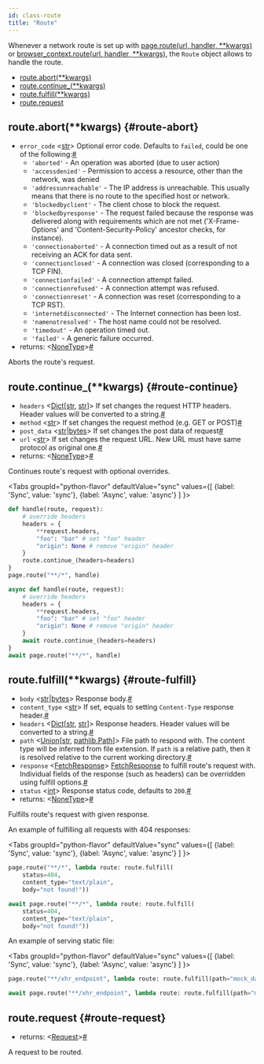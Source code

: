 ```yaml
---
id: class-route
title: "Route"
---
```


Whenever a network route is set up with [page.route(url, handler, **kwargs)](./api/class-page.mdx#page-route) or [browser_context.route(url, handler, **kwargs)](./api/class-browsercontext.mdx#browser-context-route), the `Route` object allows to handle the route.


- [route.abort(**kwargs)](./api/class-route.mdx#route-abort)
- [route.continue_(**kwargs)](./api/class-route.mdx#route-continue)
- [route.fulfill(**kwargs)](./api/class-route.mdx#route-fulfill)
- [route.request](./api/class-route.mdx#route-request)

## route.abort(**kwargs) {#route-abort}
- `error_code`<a aria-hidden="true" tabindex="-1" class="list-anchor-link" id="route-abort-option-error-code"/> &#60;[str]&#62; Optional error code. Defaults to `failed`, could be one of the following:<a href="#route-abort-option-error-code" class="list-anchor">#</a>
  * `'aborted'` - An operation was aborted (due to user action)
  * `'accessdenied'` - Permission to access a resource, other than the network, was denied
  * `'addressunreachable'` - The IP address is unreachable. This usually means that there is no route to the specified host or network.
  * `'blockedbyclient'` - The client chose to block the request.
  * `'blockedbyresponse'` - The request failed because the response was delivered along with requirements which are not met ('X-Frame-Options' and 'Content-Security-Policy' ancestor checks, for instance).
  * `'connectionaborted'` - A connection timed out as a result of not receiving an ACK for data sent.
  * `'connectionclosed'` - A connection was closed (corresponding to a TCP FIN).
  * `'connectionfailed'` - A connection attempt failed.
  * `'connectionrefused'` - A connection attempt was refused.
  * `'connectionreset'` - A connection was reset (corresponding to a TCP RST).
  * `'internetdisconnected'` - The Internet connection has been lost.
  * `'namenotresolved'` - The host name could not be resolved.
  * `'timedout'` - An operation timed out.
  * `'failed'` - A generic failure occurred.
- returns:<a aria-hidden="true" tabindex="-1" class="list-anchor-link" id="route-abort-return"/> &#60;[NoneType]&#62;<a href="#route-abort-return" class="list-anchor">#</a>

Aborts the route's request.

## route.continue_(**kwargs) {#route-continue}
- `headers`<a aria-hidden="true" tabindex="-1" class="list-anchor-link" id="route-continue-option-headers"/> &#60;[Dict]\[[str], [str]\]&#62; If set changes the request HTTP headers. Header values will be converted to a string.<a href="#route-continue-option-headers" class="list-anchor">#</a>
- `method`<a aria-hidden="true" tabindex="-1" class="list-anchor-link" id="route-continue-option-method"/> &#60;[str]&#62; If set changes the request method (e.g. GET or POST)<a href="#route-continue-option-method" class="list-anchor">#</a>
- `post_data`<a aria-hidden="true" tabindex="-1" class="list-anchor-link" id="route-continue-option-post-data"/> &#60;[str]|[bytes]&#62; If set changes the post data of request<a href="#route-continue-option-post-data" class="list-anchor">#</a>
- `url`<a aria-hidden="true" tabindex="-1" class="list-anchor-link" id="route-continue-option-url"/> &#60;[str]&#62; If set changes the request URL. New URL must have same protocol as original one.<a href="#route-continue-option-url" class="list-anchor">#</a>
- returns:<a aria-hidden="true" tabindex="-1" class="list-anchor-link" id="route-continue-return"/> &#60;[NoneType]&#62;<a href="#route-continue-return" class="list-anchor">#</a>

Continues route's request with optional overrides.

<Tabs
  groupId="python-flavor"
  defaultValue="sync"
  values={[
    {label: 'Sync', value: 'sync'},
    {label: 'Async', value: 'async'}
  ]
}>
<TabItem value="sync">

```py
def handle(route, request):
    # override headers
    headers = {
        **request.headers,
        "foo": "bar" # set "foo" header
        "origin": None # remove "origin" header
    }
    route.continue_(headers=headers)
}
page.route("**/*", handle)
```

</TabItem>
<TabItem value="async">

```py
async def handle(route, request):
    # override headers
    headers = {
        **request.headers,
        "foo": "bar" # set "foo" header
        "origin": None # remove "origin" header
    }
    await route.continue_(headers=headers)
}
await page.route("**/*", handle)
```

</TabItem>
</Tabs>

## route.fulfill(**kwargs) {#route-fulfill}
- `body`<a aria-hidden="true" tabindex="-1" class="list-anchor-link" id="route-fulfill-option-body"/> &#60;[str]|[bytes]&#62; Response body.<a href="#route-fulfill-option-body" class="list-anchor">#</a>
- `content_type`<a aria-hidden="true" tabindex="-1" class="list-anchor-link" id="route-fulfill-option-content-type"/> &#60;[str]&#62; If set, equals to setting `Content-Type` response header.<a href="#route-fulfill-option-content-type" class="list-anchor">#</a>
- `headers`<a aria-hidden="true" tabindex="-1" class="list-anchor-link" id="route-fulfill-option-headers"/> &#60;[Dict]\[[str], [str]\]&#62; Response headers. Header values will be converted to a string.<a href="#route-fulfill-option-headers" class="list-anchor">#</a>
- `path`<a aria-hidden="true" tabindex="-1" class="list-anchor-link" id="route-fulfill-option-path"/> &#60;[Union]\[[str], [pathlib.Path]\]&#62; File path to respond with. The content type will be inferred from file extension. If `path` is a relative path, then it is resolved relative to the current working directory.<a href="#route-fulfill-option-path" class="list-anchor">#</a>
- `response`<a aria-hidden="true" tabindex="-1" class="list-anchor-link" id="route-fulfill-option-response"/> &#60;[FetchResponse]&#62; [FetchResponse] to fulfill route's request with. Individual fields of the response (such as headers) can be overridden using fulfill options.<a href="#route-fulfill-option-response" class="list-anchor">#</a>
- `status`<a aria-hidden="true" tabindex="-1" class="list-anchor-link" id="route-fulfill-option-status"/> &#60;[int]&#62; Response status code, defaults to `200`.<a href="#route-fulfill-option-status" class="list-anchor">#</a>
- returns:<a aria-hidden="true" tabindex="-1" class="list-anchor-link" id="route-fulfill-return"/> &#60;[NoneType]&#62;<a href="#route-fulfill-return" class="list-anchor">#</a>

Fulfills route's request with given response.

An example of fulfilling all requests with 404 responses:

<Tabs
  groupId="python-flavor"
  defaultValue="sync"
  values={[
    {label: 'Sync', value: 'sync'},
    {label: 'Async', value: 'async'}
  ]
}>
<TabItem value="sync">

```py
page.route("**/*", lambda route: route.fulfill(
    status=404,
    content_type="text/plain",
    body="not found!"))
```

</TabItem>
<TabItem value="async">

```py
await page.route("**/*", lambda route: route.fulfill(
    status=404,
    content_type="text/plain",
    body="not found!"))
```

</TabItem>
</Tabs>

An example of serving static file:

<Tabs
  groupId="python-flavor"
  defaultValue="sync"
  values={[
    {label: 'Sync', value: 'sync'},
    {label: 'Async', value: 'async'}
  ]
}>
<TabItem value="sync">

```py
page.route("**/xhr_endpoint", lambda route: route.fulfill(path="mock_data.json"))
```

</TabItem>
<TabItem value="async">

```py
await page.route("**/xhr_endpoint", lambda route: route.fulfill(path="mock_data.json"))
```

</TabItem>
</Tabs>

## route.request {#route-request}
- returns:<a aria-hidden="true" tabindex="-1" class="list-anchor-link" id="route-request-return"/> &#60;[Request]&#62;<a href="#route-request-return" class="list-anchor">#</a>

A request to be routed.

[Accessibility]: ./api/class-accessibility.mdx "Accessibility"
[Browser]: ./api/class-browser.mdx "Browser"
[BrowserContext]: ./api/class-browsercontext.mdx "BrowserContext"
[BrowserType]: ./api/class-browsertype.mdx "BrowserType"
[CDPSession]: ./api/class-cdpsession.mdx "CDPSession"
[ConsoleMessage]: ./api/class-consolemessage.mdx "ConsoleMessage"
[Dialog]: ./api/class-dialog.mdx "Dialog"
[Download]: ./api/class-download.mdx "Download"
[ElementHandle]: ./api/class-elementhandle.mdx "ElementHandle"
[Error]: ./api/class-error.mdx "Error"
[FetchResponse]: ./api/class-fetchresponse.mdx "FetchResponse"
[FileChooser]: ./api/class-filechooser.mdx "FileChooser"
[Frame]: ./api/class-frame.mdx "Frame"
[JSHandle]: ./api/class-jshandle.mdx "JSHandle"
[Keyboard]: ./api/class-keyboard.mdx "Keyboard"
[Locator]: ./api/class-locator.mdx "Locator"
[Mouse]: ./api/class-mouse.mdx "Mouse"
[Page]: ./api/class-page.mdx "Page"
[Playwright]: ./api/class-playwright.mdx "Playwright"
[Request]: ./api/class-request.mdx "Request"
[Response]: ./api/class-response.mdx "Response"
[Route]: ./api/class-route.mdx "Route"
[Selectors]: ./api/class-selectors.mdx "Selectors"
[TimeoutError]: ./api/class-timeouterror.mdx "TimeoutError"
[Touchscreen]: ./api/class-touchscreen.mdx "Touchscreen"
[Tracing]: ./api/class-tracing.mdx "Tracing"
[Video]: ./api/class-video.mdx "Video"
[WebSocket]: ./api/class-websocket.mdx "WebSocket"
[Worker]: ./api/class-worker.mdx "Worker"
[Element]: https://developer.mozilla.org/en-US/docs/Web/API/element "Element"
[EvaluationArgument]: ./core-concepts.mdx#evaluation-argument "EvaluationArgument"
[Promise]: https://developer.mozilla.org/en-US/docs/Web/JavaScript/Reference/Global_Objects/Promise "Promise"
[iterator]: https://developer.mozilla.org/en-US/docs/Web/JavaScript/Reference/Iteration_protocols "Iterator"
[origin]: https://developer.mozilla.org/en-US/docs/Glossary/Origin "Origin"
[selector]: https://developer.mozilla.org/en-US/docs/Web/CSS/CSS_Selectors "selector"
[Serializable]: https://developer.mozilla.org/en-US/docs/Web/JavaScript/Reference/Global_Objects/JSON/stringify#Description "Serializable"
[UIEvent.detail]: https://developer.mozilla.org/en-US/docs/Web/API/UIEvent/detail "UIEvent.detail"
[UnixTime]: https://en.wikipedia.org/wiki/Unix_time "Unix Time"
[xpath]: https://developer.mozilla.org/en-US/docs/Web/XPath "xpath"

[Any]: https://docs.python.org/3/library/typing.html#typing.Any "Any"
[bool]: https://docs.python.org/3/library/stdtypes.html "bool"
[bytes]: https://docs.python.org/3/library/stdtypes.html#bytes "bytes"
[Callable]: https://docs.python.org/3/library/typing.html#typing.Callable "Callable"
[EventContextManager]: https://docs.python.org/3/reference/datamodel.html#context-managers "Event context manager"
[EventEmitter]: https://pyee.readthedocs.io/en/latest/#pyee.BaseEventEmitter "EventEmitter"
[Exception]: https://docs.python.org/3/library/exceptions.html#Exception "Exception"
[Dict]: https://docs.python.org/3/library/typing.html#typing.Dict "Dict"
[float]: https://docs.python.org/3/library/stdtypes.html#numeric-types-int-float-complex "float"
[int]: https://docs.python.org/3/library/stdtypes.html#numeric-types-int-float-complex "int"
[List]: https://docs.python.org/3/library/typing.html#typing.List "List"
[NoneType]: https://docs.python.org/3/library/constants.html#None "None"
[Pattern]: https://docs.python.org/3/library/re.html "Pattern"
[URL]: https://en.wikipedia.org/wiki/URL "URL"
[pathlib.Path]: https://realpython.com/python-pathlib/ "pathlib.Path"
[str]: https://docs.python.org/3/library/stdtypes.html#text-sequence-type-str "str"
[Union]: https://docs.python.org/3/library/typing.html#typing.Union "Union"

[all available image tags]: https://mcr.microsoft.com/v2/playwright/tags/list "all available image tags"
[Docker Hub]: https://hub.docker.com/_/microsoft-playwright "Docker Hub"
[Dockerfile.focal]: https://github.com/microsoft/playwright/blob/master/utils/docker/Dockerfile.focal "Dockerfile.focal"
